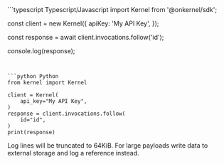 <CodeGroup>
```typescript Typescript/Javascript
import Kernel from '@onkernel/sdk';

const client = new Kernel({
  apiKey: 'My API Key',
});

const response = await client.invocations.follow('id');

console.log(response);
```


```python Python
from kernel import Kernel

client = Kernel(
    api_key="My API Key",
)
response = client.invocations.follow(
    id="id",
)
print(response)
```
</CodeGroup>

<Info>Log lines will be truncated to 64KiB. For large payloads write data to external storage and log a reference instead.</Info>
